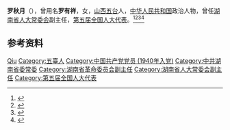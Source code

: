 '''罗秋月'''（{{bd|1921年|12月|2009年|9月2日}}），曾用名'''罗有祥'''，女，[[山西|山西]][[五台|五台]]人，[[中华人民共和国|中华人民共和国]]政治人物，曾任[[湖南省人大常委会|湖南省人大常委会]]副主任，[[第五届全国人大代表|第五届全国人大代表]]。<ref>{{Cite book|title=湖南大辞典|author=禹舜主编; 朱益民, 姚洪波, 易延绶等副主编|publisher=新华出版社|year=1995|isbn=|location=北京|pages=}}</ref><ref>{{Cite book|title=湖南百科全书|author=禹舜主编; 洪期钧副主编|publisher=岳麓书社|year=1999|isbn=|location=长沙|pages=}}</ref><ref>{{Cite book|title=华夏妇女名人词典|author=周行健主编|publisher=华夏出版社|year=1988|isbn=|location=北京|pages=}}</ref><ref>{{Cite book|title=古今中外女名人辞典|author=中国妇女管理干部学院编|publisher=中国广播电视出版社|year=1989|isbn=|location=北京|pages=}}</ref>

== 参考资料 ==
{{reflist}}

{{中国人物小作品}}

{{Authority control}}
{{DEFAULTSORT:Luo罗}}
[[Category:罗姓|Qiu]]
[[Category:五臺人|Category:五臺人]]
[[Category:中国共产党党员_(1940年入党)|Category:中国共产党党员 (1940年入党)]]
[[Category:中共湖南省委常委|Category:中共湖南省委常委]]
[[Category:湖南省革命委员会副主任|Category:湖南省革命委员会副主任]]
[[Category:湖南省人大常委会副主任|Category:湖南省人大常委会副主任]]
[[Category:第五届全国人大代表|Category:第五届全国人大代表]]